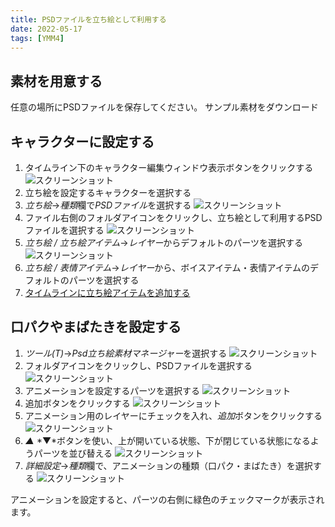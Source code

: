 ```yaml
---
title: PSDファイルを立ち絵として利用する
date: 2022-05-17
tags: [YMM4]
---
```

## 素材を用意する
任意の場所にPSDファイルを保存してください。
<Download url="https://object-storage.tyo1.conoha.io/v1/nc_4fac3ef0e6d843249e0ab2f1fc3e8f85/public/PSD%E7%AB%8B%E3%81%A1%E7%B5%B5%E3%82%B5%E3%83%B3%E3%83%97%E3%83%AB%E7%B4%A0%E6%9D%90.zip">サンプル素材をダウンロード</Download>

## キャラクターに設定する
1. タイムライン下のキャラクター編集ウィンドウ表示ボタンをクリックする
![スクリーンショット](psd_1030.png)
1. 立ち絵を設定するキャラクターを選択する
1. *立ち絵*→*種類*欄で*PSDファイル*を選択する
![スクリーンショット](psd_1137.png)
1. ファイル右側のフォルダアイコンをクリックし、立ち絵として利用するPSDファイルを選択する
![スクリーンショット](psd_1351.png)
1. *立ち絵 / 立ち絵アイテム*→*レイヤー*からデフォルトのパーツを選択する
![スクリーンショット](psd_1509.png)
1. *立ち絵 / 表情アイテム*→*レイヤー*から、ボイスアイテム・表情アイテムのデフォルトのパーツを選択する
1. [タイムラインに立ち絵アイテムを追加する](/ymm4/faq/立ち絵機能/立ち絵機能の使い方/)

## 口パクやまばたきを設定する
1. *ツール(T)*→*Psd立ち絵素材マネージャー*を選択する
![スクリーンショット](psd_2913.png)
1. フォルダアイコンをクリックし、PSDファイルを選択する
![スクリーンショット](psd_2947.png)
1. アニメーションを設定するパーツを選択する
![スクリーンショット](psd_3125.png)
1. 追加ボタンをクリックする
![スクリーンショット](psd_3214.png)
1. アニメーション用のレイヤーにチェックを入れ、*追加*ボタンをクリックする
![スクリーンショット](psd_3252.png)
1. *▲* *▼*ボタンを使い、上が開いている状態、下が閉じている状態になるようパーツを並び替える
![スクリーンショット](psd_3411.png)
1. *詳細設定*→*種類*欄で、アニメーションの種類（口パク・まばたき）を選択する
![スクリーンショット](psd_3445.png)

アニメーションを設定すると、パーツの右側に緑色のチェックマークが表示されます。